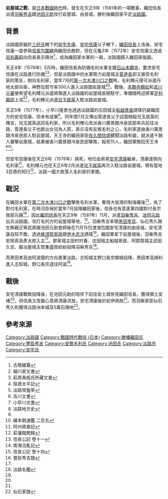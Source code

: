 {{no footnotes|time=2015-11-21T16:25:41+00:00}}{{Distinguish|岩屋城合戰|text=[[岩屋城合戰|1586年的岩屋城合戰]]}}{{Infobox Military Conflict
|conflict=岩屋城之戰
|partof=[[日本战国|日本战国]]
|date= 天正9年（1581年）11月
|place= [[淡路國|淡路國]]
|result= 織田軍勝利
|combatant1=[[羽柴秀吉|羽柴秀吉]]、[[池田元助|池田元助]]（織田軍）
|combatant2=[[安宅清康|安宅清康]]（毛利軍）
|strength1= 不明
|strength2= 不明
|casualties1 = 不明
|casualties2 = 不明
}}
'''岩屋城之戰'''，是[[日本戰國時代|日本戰國時代]]時，發生在天正9年（1581年的一場戰事，織田信長派遣[[羽柴秀吉|羽柴秀吉]]跟[[池田元助|池田元助]]攻打岩屋城、由良城，勝利後織田家平定[[淡路國|淡路國]]。
== 背景 ==
淡路國原屬於[[三好氏|三好氏]]轄下的[[安宅冬康|安宅冬康]]、[[安宅信康|安宅信康]]父子轄下，[[織田信長|織田信長]]上洛後、安宅信康一度參與[[信長包圍網|信長包圍網]]與織田氏敵對，但在元龜3年（1572年）安宅信康又透過[[足利義昭|足利義昭]]向信長表示降伏<ref>古簡雑纂</ref>，成為織田家水軍的一員，淡路國歸入織田家版圖。

天正4年（1576年）5月時，織田信長為防備毛利水軍支援[[石山本願寺|石山本願寺]]，要求安宅信康在淡路進行防備<ref>細川家文書</ref><ref>萩原員振氏所藏文書</ref>，但是淡路國中的水軍勢力岩屋城主[[菅達長|菅達長]]卻又接受毛利家的策反，倒向毛利家，當年7月的[[第一次木津川口之戰|第一次木津川口之戰]]時，毛利輝元便可派遣丹地太郎兵衛、神野加賀守率300人進入淡路國岩屋城<ref name="#1">陰德太平記</ref><ref name="#2">淡路常盤草</ref>。戰後，[[本願寺顯如|本願寺顯如]]和[[吉川元春|吉川元春]]便希望毛利輝元派遣將領進入淡路國的岩屋城長期駐守，準備隨時迎將軍[[足利義昭|足利義昭]]上洛<ref>吉川文書</ref><ref>小早川文書</ref>，毛利輝元派遣[[兒玉就英|兒玉就英]]入駐淡路岩屋城。

天正5年（1577年），小早川隆景也透過淡路國的庄田城主[[船越景直|船越景直]]誘降仍屬織田方的安宅信康，但未有成果<ref>淡路地方史</ref>。同年閏7月又傳出菅達長父子試圖暗殺兒玉就英的傳言，兒玉就英逃回毛利家，所以毛利輝元改派香川廣景跟冷泉民部率兵前往淡路，菅達長父子也獻出女兒為人質，表示沒有反叛毛利之心，毛利家遂由香川廣景跟冷泉民部入駐岩屋城，天王寺的織田家臣[[佐久間信盛|佐久間信盛]]聽聞淡路有變，就派遣千餘人襲擊岩屋城，結果被香川廣景跟冷泉民部擊敗，殺死15人，織田軍敗回天王寺<ref name="#1"/><ref>續本朝通鑑 二百五</ref>。

但安宅信康後在天正6年（1578年）病死，地位由弟弟[[安宅清康|安宅清康]]繼承，清康遂倒向毛利家<ref name="#3">阿州將裔記</ref>，毛利輝元也在天正6年2月派遣[[兒玉就英|兒玉就英]]再次入駐淡路岩屋城，領有當地3百貫的知行<ref>萩藩閥閲録</ref>，淡路一國大致落入毛利家的掌握。
== 戰況 ==
在織田水軍在[[第二次木津川口之戰|第二次木津川口之戰]]擊敗毛利水軍，奪得大坂灣的制海權後<ref>信長公記 卷十一</ref>，為了對付毛利家，在時河存保於當年7月投降織田家後，信長也有意進軍四國對付長宗我部元親<ref name="#4">南海治亂記</ref>，因此[[織田信長|織田信長]]在天正9年（1581年）11月，派遣[[羽柴秀吉|羽柴秀吉]]、[[池田元助|池田元助]]出兵淡路國，攻打毛利方的岩屋城等地，<ref>信長公記 卷十四</ref>。羽柴秀吉率領[[黑田孝高|黑田孝高]]、仙石秀久跟生駒親正等武將跟池田元助會師後在11月15日渡海包圍安宅清康的由良城，安宅清康自知不敵，透過[[蜂須賀家政|蜂須賀家政]]跟[[伊木忠次|伊木忠次]]請降<ref name="#5">豐臣秀吉譜</ref>。織田軍拿下岩屋城後，羽柴秀吉安排真島彥太郎入主<ref name="#2"/>。郡家城主田村村春、庄田城主船越景直、阿那賀城主武田久忠、鍛冶屋城主賀集盛政紛紛投降羽柴秀吉<ref>淡路名鑑</ref>。

而黑田孝高由阿波國的方向進軍淡路，志知城主野口長宗開城投降，黑田孝高順利進入志知城，野口長宗退往阿波<ref name="#4"/>。
== 戰後 ==
安宅清康戰敗投降後，在池田元助的陪伴下前往安土城參見織田信長，獲得領土安堵<ref name="#5"/>，但信長又改變心意將清康流放，安宅清康後於紀伊病故<ref name="#3"/>。而羽柴家臣仙石秀久則獲得淡路洲本城及5萬石領地<ref>仙石家譜</ref>。
== 參考來源 ==
{{Reflist}}
[[Category:淡路國|Category:淡路國]]
[[Category:戰國時代戰役_(日本)|Category:戰國時代戰役 (日本)]]
[[Category:勝幡織田氏|Category:勝幡織田氏]]
[[Category:豐臣秀吉|Category:豐臣秀吉]]
[[Category:安藝毛利氏|Category:安藝毛利氏]]
[[Category:池田氏|Category:池田氏]]
[[Category:淡路市|Category:淡路市]]
[[Category:安宅氏|Category:安宅氏]]
